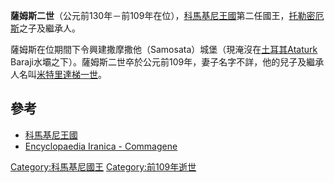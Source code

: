 {{expand|time=2015-02-24T08:00:02+00:00}}
{{unreferenced|time=2015-02-24T08:00:02+00:00}}
{{noteTA
|1=特里
}}
'''薩姆斯二世'''（公元前130年－前109年在位），[[科馬基尼王國|科馬基尼王國]]第二任國王，[[托勒密厄斯|托勒密厄斯]]之子及繼承人。

薩姆斯在位期間下令興建撒摩撒他（Samosata）城堡（現淹沒在[[土耳其|土耳其]]Ataturk Baraji水壩之下）。薩姆斯二世卒於公元前109年，妻子名字不詳，他的兒子及繼承人名叫[[米特里達梯一世_(科馬基尼)|米特里達梯一世]]。

==參考==
*[[科馬基尼王國|科馬基尼王國]]
*[http://www.iranicaonline.org/articles/commagene-a-portion-of-southwestern-asia-minor-modern-turkey- Encyclopaedia Iranica - Commagene] {{Wayback|url=http://www.iranicaonline.org/articles/commagene-a-portion-of-southwestern-asia-minor-modern-turkey- |date=20141216150058 }}{{en}}

{{start box}}
{{s-before|[[托勒密厄斯|托勒密厄斯]]}}
{{s-title|[[科馬基尼王國|科馬基尼王國]] <br>前130年－前109年}}
{{s-after|[[米特里達梯一世_(科馬基尼)|米特里達梯一世]]}}
{{end box}}

{{希臘化時代統治者}}
[[Category:科馬基尼國王|Category:科馬基尼國王]]
[[Category:前109年逝世|Category:前109年逝世]]
